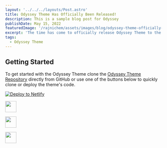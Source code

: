 ```yaml
---
layout: '../../../layouts/Post.astro'
title: Odyssey Theme Has Officially Been Released!
description: This is a sample blog post for Odyssey
publishDate: May 15, 2022
featuredImage: '/rajnichem/assets/images/blog/odyssey-theme-officially-released/featured.jpg'
excerpt: 'The time has come to officially release Odyssey Theme to the world. Learn more about what it is and how you can start using it today.'
tags:
  - Odyssey Theme
---
```



## Getting Started

To get started with the Odyssey Theme clone the [Odyssey Theme Repository](https://github.com/littlesticksdev/odyssey-theme) directly from GitHub or use one of the buttons below to quickly clone or deploy the theme's code.

[![Deploy to Netlify](https://www.netlify.com/img/deploy/button.svg)](https://app.netlify.com/start/deploy?repository=https://github.com/littlesticksdev/odyssey-theme)

<p>
	<a href="https://stackblitz.com/github/littlesticksdev/odyssey-theme/tree/main/theme">
		<img
			src="https://developer.stackblitz.com/img/open_in_stackblitz.svg"
			height="36px"
		/>
	</a>
</p>
<p>
	<a href="https://codesandbox.io/s/github/littlesticksdev/odyssey-theme/tree/main/theme">
		<img src="/rajnichem/assets/images/badges/open-in-codesandbox.svg" height="36px" />
	</a>
</p>
<p>
	<a href="https://gitpod.io/#https://github.com/littlesticksdev/odyssey-theme/tree/main/theme">
		<img src="/rajnichem/assets/images/badges/open-in-gitpod.svg" height="36px" />
	</a>
</p>
